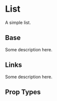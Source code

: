 
<Meta title='Components|List' component={List} />

# List
A simple list.
 
## Base
Some description here.

<Preview>
  <Story name='Base'>
    <List items={[
      { text: 'Item 1' },
      { text: 'Item 2' },
      { text: 'Item 3' },
    ]} />
  </Story>
</Preview>

## Links
Some description here.

<Preview>
  <Story name='Links'>
    <MemoryRouter>
      <List items={[
        {
          href: '/',
          text: 'Item 1'
        },
        {
          href: '/',
          text: 'Item 2'
        },
        {
          href: '/',
          icon: {
            align: 'Start',
            name: 'download'
          },
          text: 'Item 3'
        },
      ]} />
    </MemoryRouter>
  </Story>
</Preview>

## Prop Types

<Props of={List} />